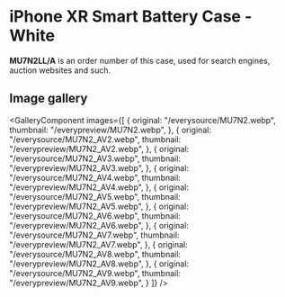 
# iPhone XR Smart Battery Case - White

<Callout type='info' emoji='👉🏻'>**MU7N2LL/A** is an order number of this case, used for search engines, auction websites and such.</Callout>

## Image gallery

<GalleryComponent
    images={[
      {
        original: "/everysource/MU7N2.webp",
        thumbnail: "/everypreview/MU7N2.webp",
      },
      {
        original: "/everysource/MU7N2_AV2.webp",
        thumbnail: "/everypreview/MU7N2_AV2.webp",
      },
      {
        original: "/everysource/MU7N2_AV3.webp",
        thumbnail: "/everypreview/MU7N2_AV3.webp",
      },
      {
        original: "/everysource/MU7N2_AV4.webp",
        thumbnail: "/everypreview/MU7N2_AV4.webp",
      },
      {
        original: "/everysource/MU7N2_AV5.webp",
        thumbnail: "/everypreview/MU7N2_AV5.webp",
      },
      {
        original: "/everysource/MU7N2_AV6.webp",
        thumbnail: "/everypreview/MU7N2_AV6.webp",
      },
      {
        original: "/everysource/MU7N2_AV7.webp",
        thumbnail: "/everypreview/MU7N2_AV7.webp",
      },
      {
        original: "/everysource/MU7N2_AV8.webp",
        thumbnail: "/everypreview/MU7N2_AV8.webp",
      },
      {
        original: "/everysource/MU7N2_AV9.webp",
        thumbnail: "/everypreview/MU7N2_AV9.webp",
      }
    ]}
  />

